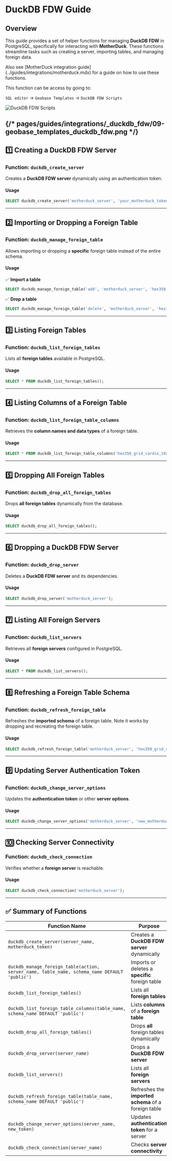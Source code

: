 # DuckDB FDW Guide


## Overview

This guide provides a set of helper functions for managing **DuckDB FDW** in PostgreSQL, specifically for interacting with **MotherDuck**. These functions streamline tasks such as creating a server, importing tables, and managing foreign data.

<Callout type="info" emoji="ℹ️">
Also see [MotherDuck integration guide](../guides/integrations/motherduck.mdx) for a guide on how to use these functions.
</Callout>

This function can be access by going to: 

`SQL editor` -> `Geobase Templates` -> `DuckDB FDW Scripts`

![DuckDB FDW Scripts](../guides/integrations/_duckdb_fdw/09-geobase_templates_duckdb_fdw.png)

{/* pages/guides/integrations/_duckdb_fdw/09-geobase_templates_duckdb_fdw.png */}
---

## 1️⃣ Creating a DuckDB FDW Server

### Function: `duckdb_create_server`

Creates a **DuckDB FDW server** dynamically using an authentication token.

#### **Usage**

```sql
SELECT duckdb_create_server('motherduck_server', 'your_motherduck_token');
```

---

## 2️⃣ Importing or Dropping a Foreign Table

### Function: `duckdb_manage_foreign_table`

Allows importing or dropping a **specific** foreign table instead of the entire schema.

#### **Usage**

✅ **Import a table**

```sql
SELECT duckdb_manage_foreign_table('add', 'motherduck_server', 'hex350_grid_cardio_1920');
```

✅ **Drop a table**

```sql
SELECT duckdb_manage_foreign_table('delete', 'motherduck_server', 'hex350_grid_cardio_1920');
```

---

## 3️⃣ Listing Foreign Tables

### Function: `duckdb_list_foreign_tables`

Lists all **foreign tables** available in PostgreSQL.

#### **Usage**

```sql
SELECT * FROM duckdb_list_foreign_tables();
```

---

## 4️⃣ Listing Columns of a Foreign Table

### Function: `duckdb_list_foreign_table_columns`

Retrieves the **column names and data types** of a foreign table.

#### **Usage**

```sql
SELECT * FROM duckdb_list_foreign_table_columns('hex350_grid_cardio_1920');
```

---

## 5️⃣ Dropping All Foreign Tables

### Function: `duckdb_drop_all_foreign_tables`

Drops **all foreign tables** dynamically from the database.

#### **Usage**

```sql
SELECT duckdb_drop_all_foreign_tables();
```

---

## 6️⃣ Dropping a DuckDB FDW Server

### Function: `duckdb_drop_server`

Deletes a **DuckDB FDW server** and its dependencies.

#### **Usage**

```sql
SELECT duckdb_drop_server('motherduck_server');
```

---

## 7️⃣ Listing All Foreign Servers

### Function: `duckdb_list_servers`

Retrieves all **foreign servers** configured in PostgreSQL.

#### **Usage**

```sql
SELECT * FROM duckdb_list_servers();
```

---

## 8️⃣ Refreshing a Foreign Table Schema

### Function: `duckdb_refresh_foreign_table`

Refreshes the **imported schema** of a foreign table. Note it works by dropping and recreating the foreign table.

#### **Usage**

```sql
SELECT duckdb_refresh_foreign_table('motherduck_server', 'hex350_grid_cardio_1920', 'public');
```

---

## 9️⃣ Updating Server Authentication Token

### Function: `duckdb_change_server_options`

Updates the **authentication token** or other **server options**.

#### **Usage**

```sql
SELECT duckdb_change_server_options('motherduck_server', 'new_motherduck_token');
```

---

## 🔟 Checking Server Connectivity

### Function: `duckdb_check_connection`

Verifies whether a **foreign server** is reachable.

#### **Usage**

```sql
SELECT duckdb_check_connection('motherduck_server');
```

---

## ✅ Summary of Functions

| **Function Name**                                                                            | **Purpose**                                          |
| -------------------------------------------------------------------------------------------- | ---------------------------------------------------- |
| `duckdb_create_server(server_name, motherduck_token)`                                        | Creates a **DuckDB FDW server** dynamically          |
| `duckdb_manage_foreign_table(action, server_name, table_name, schema_name DEFAULT 'public')` | Imports or deletes a **specific** foreign table      |
| `duckdb_list_foreign_tables()`                                                               | Lists all **foreign tables**                         |
| `duckdb_list_foreign_table_columns(table_name, schema_name DEFAULT 'public')`                | Lists **columns** of a **foreign table**             |
| `duckdb_drop_all_foreign_tables()`                                                           | Drops **all** foreign tables dynamically             |
| `duckdb_drop_server(server_name)`                                                            | Drops a **DuckDB FDW server**                        |
| `duckdb_list_servers()`                                                                      | Lists all **foreign servers**                        |
| `duckdb_refresh_foreign_table(table_name, schema_name DEFAULT 'public')`                     | Refreshes the **imported schema** of a foreign table |
| `duckdb_change_server_options(server_name, new_token)`                                       | Updates **authentication token** for a server        |
| `duckdb_check_connection(server_name)`                                                       | Checks **server connectivity**                       |
